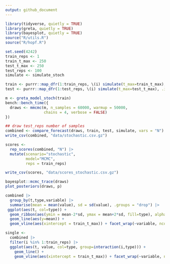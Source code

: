 ```yaml
---
output: github_document
---
```


```r
library(tidyverse, quietly = TRUE)
library(greta, quietly = TRUE)
library(bayesplot, quietly = TRUE)
source("R/utils.R")
source("R/hopf.R")
```

```r
set.seed(4242)
train_reps <- 1
train_t_max <- 250
test_t_max <- 250
test_reps <- 100
simulate <- simulate_stoch
```

```r
train <- purrr::map_dfr(1:train_reps, \(i) simulate(t_max=train_t_max), .id = "i")
test <- purrr::map_dfr(1:test_reps, \(i) simulate(t_max=test_t_max), .id = "i")
```

```r
m <- greta_model_stoch(train)
bench::bench_time({                 
  draws <- mmcmc(m, n_samples = 60000, warmup = 50000,
                 chains = 4, verbose = FALSE)
})
```

```r
## draw test_reps number of samples
combined <- compare_forecast(draws, train, test, simulate, vars = "N") 
write_csv(combined, "data/stochastic.csv.gz")
```

```r
scores <-
  rep_scores(combined, "N") |> 
  mutate(scenario="stochastic", 
         model="MCMC", 
         reps = train_reps) 

write_csv(scores, "data/scores_stochastic.csv.gz")

```



```r
bayesplot::mcmc_trace(draws)
plot_posteriors(draws, p)
```


```r
combined |> 
  group_by(t,type,variable) |> 
  summarise(mean = mean(value), sd = sd(value), .groups = "drop") |> 
 ggplot(aes(t, col=type)) + 
  geom_ribbon(aes(ymin = mean-2*sd, ymax = mean+2*sd, fill=type), alpha=0.5) +
  geom_line(aes(y=mean)) +
  geom_vline(aes(xintercept = train_t_max)) + facet_wrap(~variable, ncol=1)
```


```r
single <- 
  combined |> 
  filter(i %in% 1:train_reps) |> 
  ggplot(aes(t, value, col=type, group=interaction(i,type))) + 
    geom_line() +
    geom_vline(aes(xintercept = train_t_max)) + facet_wrap(~variable, ncol=1)
```





